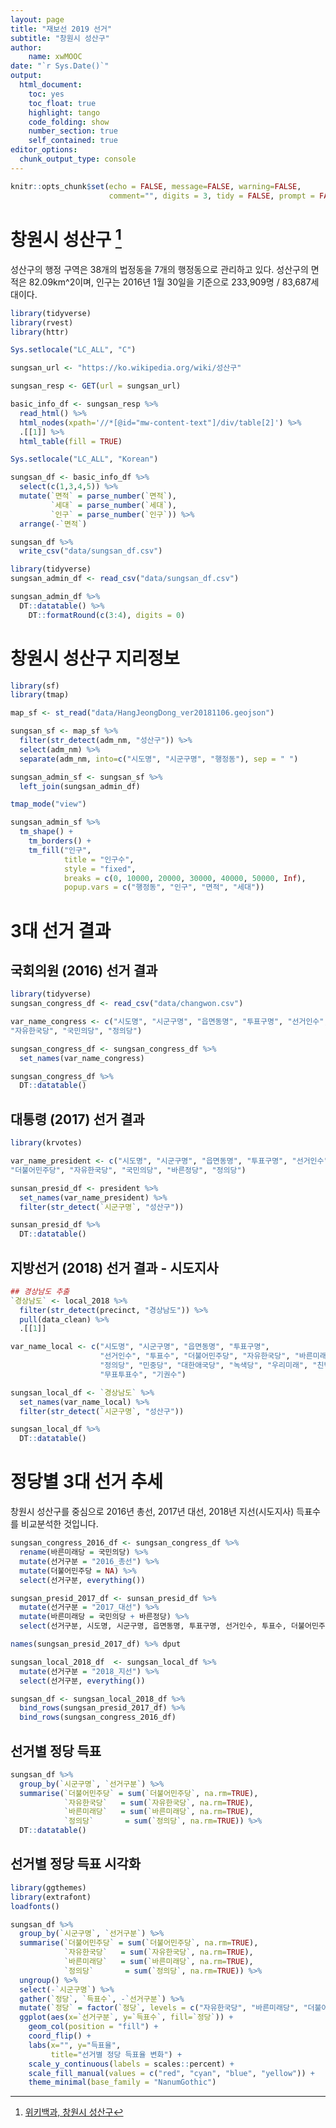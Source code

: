 ```yaml
---
layout: page
title: "재보선 2019 선거"
subtitle: "창원시 성산구"
author:
    name: xwMOOC
date: "`r Sys.Date()`"
output:
  html_document: 
    toc: yes
    toc_float: true
    highlight: tango
    code_folding: show
    number_section: true
    self_contained: true
editor_options: 
  chunk_output_type: console
---
```


```r
knitr::opts_chunk$set(echo = FALSE, message=FALSE, warning=FALSE,
                      comment="", digits = 3, tidy = FALSE, prompt = FALSE, fig.align = 'center')

```

# 창원시 성산구 [^wiki-changwon] {#changwon-sungsan}

[^wiki-changwon]: [위키백과, 창원시 성산구](https://ko.wikipedia.org/wiki/성산구)

성산구의 행정 구역은 38개의 법정동을 7개의 행정동으로 관리하고 있다. 성산구의 면적은 82.09km^2이며, 인구는 2016년 1월 30일을 기준으로 233,909명 / 83,687세대이다.

```r
library(tidyverse)
library(rvest)
library(httr)

Sys.setlocale("LC_ALL", "C")

sungsan_url <- "https://ko.wikipedia.org/wiki/성산구"

sungsan_resp <- GET(url = sungsan_url)

basic_info_df <- sungsan_resp %>% 
  read_html() %>% 
  html_nodes(xpath='//*[@id="mw-content-text"]/div/table[2]') %>% 
  .[[1]] %>% 
  html_table(fill = TRUE)

Sys.setlocale("LC_ALL", "Korean")

sungsan_df <- basic_info_df %>% 
  select(c(1,3,4,5)) %>% 
  mutate(`면적` = parse_number(`면적`),
         `세대` = parse_number(`세대`),
         `인구` = parse_number(`인구`)) %>% 
  arrange(-`면적`)

sungsan_df %>% 
  write_csv("data/sungsan_df.csv")

```


```r
library(tidyverse)
sungsan_admin_df <- read_csv("data/sungsan_df.csv")

sungsan_admin_df %>% 
  DT::datatable() %>% 
    DT::formatRound(c(3:4), digits = 0)
```


# 창원시 성산구 지리정보 {#sungsan-map}
 
```r
library(sf)
library(tmap)

map_sf <- st_read("data/HangJeongDong_ver20181106.geojson")

sungsan_sf <- map_sf %>% 
  filter(str_detect(adm_nm, "성산구")) %>% 
  select(adm_nm) %>% 
  separate(adm_nm, into=c("시도명", "시군구명", "행정동"), sep = " ")

sungsan_admin_sf <- sungsan_sf %>% 
  left_join(sungsan_admin_df)

tmap_mode("view")

sungsan_admin_sf %>% 
  tm_shape() +
    tm_borders() +
    tm_fill("인구", 
            title = "인구수",
            style = "fixed",
            breaks = c(0, 10000, 20000, 30000, 40000, 50000, Inf),
            popup.vars = c("행정동", "인구", "면적", "세대"))

```

# 3대 선거 결과 {#changwon-election}

## 국회의원 (2016) 선거 결과 {#congressman-2016}
 
```r
library(tidyverse)
sungsan_congress_df <- read_csv("data/changwon.csv")

var_name_congress <- c("시도명", "시군구명", "읍면동명", "투표구명", "선거인수", "투표수", 
"자유한국당", "국민의당", "정의당")

sungsan_congress_df <- sungsan_congress_df %>% 
  set_names(var_name_congress)

sungsan_congress_df %>% 
  DT::datatable()

```

## 대통령 (2017) 선거 결과 {#president-2017}
 
```r
library(krvotes)

var_name_president <- c("시도명", "시군구명", "읍면동명", "투표구명", "선거인수", "투표수", 
"더불어민주당", "자유한국당", "국민의당", "바른정당", "정의당")

sunsan_presid_df <- president %>% 
  set_names(var_name_president) %>% 
  filter(str_detect(`시군구명`, "성산구")) 

sunsan_presid_df %>% 
  DT::datatable()

```


## 지방선거 (2018) 선거 결과 - 시도지사 {#local-2018}
 
```r
## 경상남도 추출
`경상남도` <- local_2018 %>% 
  filter(str_detect(precinct, "경상남도")) %>% 
  pull(data_clean) %>% 
  .[[1]]

var_name_local <- c("시도명", "시군구명", "읍면동명", "투표구명", 
                    "선거인수", "투표수", "더불어민주당", "자유한국당", "바른미래당", 
                    "정의당", "민중당", "대한애국당", "녹색당", "우리미래", "친박연대", 
                    "무표투표수", "기권수")

sungsan_local_df <- `경상남도` %>% 
  set_names(var_name_local) %>% 
  filter(str_detect(`시군구명`, "성산구"))

sungsan_local_df %>% 
  DT::datatable()
```


# 정당별 3대 선거 추세 {#changwon-election-trend}

창원시 성산구를 중심으로 2016년 총선, 2017년 대선, 2018년 지선(시도지사) 득표수를 비교분석한 것입니다.

```r
sungsan_congress_2016_df <- sungsan_congress_df %>% 
  rename(바른미래당 = 국민의당) %>% 
  mutate(선거구분 = "2016_총선") %>% 
  mutate(더불어민주당 = NA) %>% 
  select(선거구분, everything())

sungsan_presid_2017_df <- sunsan_presid_df %>% 
  mutate(선거구분 = "2017_대선") %>% 
  mutate(바른미래당 = 국민의당 + 바른정당) %>% 
  select(선거구분, 시도명, 시군구명, 읍면동명, 투표구명, 선거인수, 투표수, 더불어민주당, 자유한국당, 바른미래당, 정의당)

names(sungsan_presid_2017_df) %>% dput

sungsan_local_2018_df  <- sungsan_local_df %>% 
  mutate(선거구분 = "2018_지선") %>% 
  select(선거구분, everything())

sungsan_df <- sungsan_local_2018_df %>% 
  bind_rows(sungsan_presid_2017_df) %>% 
  bind_rows(sungsan_congress_2016_df)

```

## 선거별 정당 득표 {#changwon-election-trend-table}

```r
sungsan_df %>% 
  group_by(`시군구명`, `선거구분`) %>% 
  summarise(`더불어민주당` = sum(`더불어민주당`, na.rm=TRUE),
            `자유한국당`   = sum(`자유한국당`, na.rm=TRUE),
            `바른미래당`   = sum(`바른미래당`, na.rm=TRUE),
            `정의당`       = sum(`정의당`, na.rm=TRUE)) %>% 
  DT::datatable()
```

## 선거별 정당 득표 시각화 {#changwon-election-trend-table-viz}

```r
library(ggthemes)
library(extrafont)
loadfonts()

sungsan_df %>% 
  group_by(`시군구명`, `선거구분`) %>% 
  summarise(`더불어민주당` = sum(`더불어민주당`, na.rm=TRUE),
            `자유한국당`   = sum(`자유한국당`, na.rm=TRUE),
            `바른미래당`   = sum(`바른미래당`, na.rm=TRUE),
            `정의당`       = sum(`정의당`, na.rm=TRUE)) %>% 
  ungroup() %>% 
  select(-`시군구명`) %>% 
  gather(`정당`, `득표수`, -`선거구분`) %>% 
  mutate(`정당` = factor(`정당`, levels = c("자유한국당", "바른미래당", "더불어민주당", "정의당"))) %>% 
  ggplot(aes(x=`선거구분`, y=`득표수`, fill=`정당`)) +
    geom_col(position = "fill") +
    coord_flip() +
    labs(x="", y="득표율",
         title="선거별 정당 득표율 변화") +
    scale_y_continuous(labels = scales::percent) +
    scale_fill_manual(values = c("red", "cyan", "blue", "yellow")) +
    theme_minimal(base_family = "NanumGothic") 
```